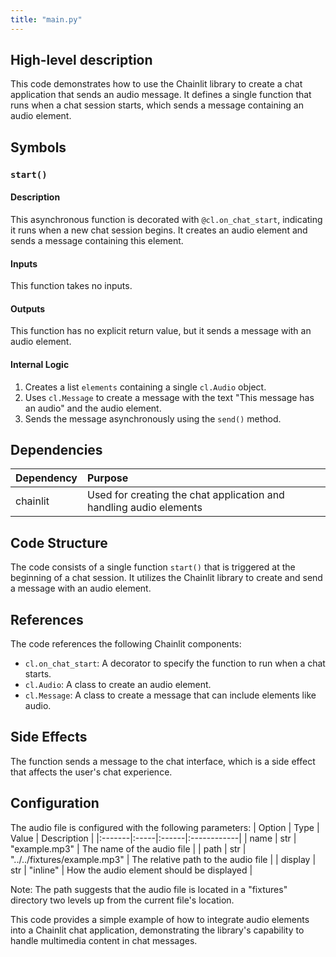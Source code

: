 ```yaml
---
title: "main.py"
---
```


## High-level description
This code demonstrates how to use the Chainlit library to create a chat application that sends an audio message. It defines a single function that runs when a chat session starts, which sends a message containing an audio element.

## Symbols

### `start()`
#### Description
This asynchronous function is decorated with `@cl.on_chat_start`, indicating it runs when a new chat session begins. It creates an audio element and sends a message containing this element.

#### Inputs
This function takes no inputs.

#### Outputs
This function has no explicit return value, but it sends a message with an audio element.

#### Internal Logic
1. Creates a list `elements` containing a single `cl.Audio` object.
2. Uses `cl.Message` to create a message with the text "This message has an audio" and the audio element.
3. Sends the message asynchronously using the `send()` method.

## Dependencies
| Dependency | Purpose |
|:-----------|:--------|
| chainlit | Used for creating the chat application and handling audio elements |

## Code Structure
The code consists of a single function `start()` that is triggered at the beginning of a chat session. It utilizes the Chainlit library to create and send a message with an audio element.

## References
The code references the following Chainlit components:
- `cl.on_chat_start`: A decorator to specify the function to run when a chat starts.
- `cl.Audio`: A class to create an audio element.
- `cl.Message`: A class to create a message that can include elements like audio.

## Side Effects
The function sends a message to the chat interface, which is a side effect that affects the user's chat experience.

## Configuration
The audio file is configured with the following parameters:
| Option | Type | Value | Description |
|:-------|:-----|:------|:------------|
| name | str | "example.mp3" | The name of the audio file |
| path | str | "../../fixtures/example.mp3" | The relative path to the audio file |
| display | str | "inline" | How the audio element should be displayed |

Note: The path suggests that the audio file is located in a "fixtures" directory two levels up from the current file's location.

This code provides a simple example of how to integrate audio elements into a Chainlit chat application, demonstrating the library's capability to handle multimedia content in chat messages.